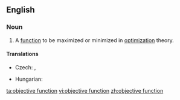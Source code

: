==English==
{{wikipedia|Optimization (mathematics)}}
===Noun===
{{en-noun|head=[[objective]] [[function]]}}

# {{mathematics}} A [[function]] to be maximized or minimized in [[optimization]] theory.

====Translations====
{{trans-top|mathematical function}}
* Czech: {{t-|cs|účelová funkce|f}}, {{t-|cs|cílová funkce|f}}
{{trans-mid}}
* Hungarian: {{t-|hu|célfüggvény}}
{{trans-bottom}}

[[ta:objective function]]
[[vi:objective function]]
[[zh:objective function]]